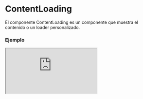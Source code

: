 
# ContentLoading

El componente ContentLoading es un componente que muestra el contenido o un loader personalizado.

### Ejemplo

<Iframe src="https://fenextjs-component-storybook.vercel.app/iframe.html?args=&id=contentloading-contentloading--index&viewMode=story" />

### Importacion

Para importar el componente ContentLoading, se puede hacer desde fenextjs o fenextjs-component

```tsx copy
import {
  ContentLoading,
  ContentLoadingProps,
} from "fenextjs/cjs/component/ContentLoading";
```

o

```tsx copy
import {
  ContentLoading,
  ContentLoadingProps,
} from "fenextjs-component/cjs/ContentLoading";
```

### Parametros

| Propiedad       |   Tipo    | Requerido |      Default       | Descripción                                      |
| --------------- | :-------: | :-------: | :----------------: | :----------------------------------------------- |
| children        | ReactNode |    no     |                    | Contenido del componente.                        |
| componentLoader | ReactNode |    no     | `<LoaderSpinner/>` | Componente utilizado como cargador.              |
| loader          |  boolean  |    no     |      `false`       | Indica si el componente está en estado de carga. |
| isPage          |  boolean  |    no     |      `false`       | Indica si el componente es una página completa.  |

### Storybook

Para ver el storybook del componente lo puede hacer con este [link](https://fenextjs-component-storybook.vercel.app/?path=/story/contentloading-contentloading--index)

### Usos

- Uso básico del componente ContentLoading

```tsx copy
<ContentLoading
  componentLoader={<CustomLoader />}
  loader={true}
  isPage={false}
>
  {/* Contenido del componente */}
</ContentLoading>
```
